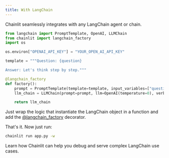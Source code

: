 ```yaml
---
title: With LangChain
---
```


Chainlit seamlessly integrates with any LangChain agent or chain.

```python app.py
from langchain import PromptTemplate, OpenAI, LLMChain
from chainlit import langchain_factory
import os

os.environ["OPENAI_API_KEY"] = "YOUR_OPEN_AI_API_KEY"

template = """Question: {question}

Answer: Let's think step by step."""

@langchain_factory
def factory():
    prompt = PromptTemplate(template=template, input_variables=["question"])
    llm_chain = LLMChain(prompt=prompt, llm=OpenAI(temperature=0), verbose=True)

    return llm_chain
```

Just wrap the logic that instantiate the LangChain object in a function and add the [@langchain_factory](/api-reference/langchain-factory) decorator.

That's it. Now just run:

```bash
chainlit run app.py -w
```

<Card title="Advanced example" icon="link" href="/examples/qa">
   Learn how Chainlit can help you debug and serve complex LangChain use cases.
</Card>